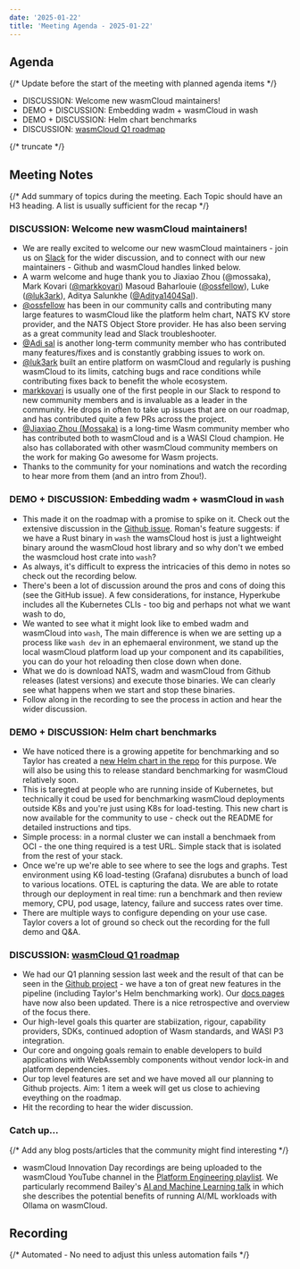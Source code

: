 ```yaml
---
date: '2025-01-22'
title: 'Meeting Agenda - 2025-01-22'
---
```


## Agenda

{/* Update before the start of the meeting with planned agenda items */}

- DISCUSSION: Welcome new wasmCloud maintainers!
- DEMO + DISCUSSION: Embedding wadm + wasmCloud in wash
- DEMO + DISCUSSION: Helm chart benchmarks
- DISCUSSION: [wasmCloud Q1 roadmap](https://wasmcloud.com/docs/roadmap/)

{/* truncate */}

## Meeting Notes

{/* Add summary of topics during the meeting. Each Topic should have an H3 heading. A list is usually sufficient for the recap */}

### DISCUSSION: Welcome new wasmCloud maintainers!

- We are really excited to welcome our new wasmCloud maintainers - join us on [Slack](https://wasmcloud.slack.com/) for the wider discussion, and to connect with our new maintainers - Github and wasmCloud handles linked below.
- A warm welcome and huge thank you to Jiaxiao Zhou (@mossaka), Mark Kovari ([@markkovari](https://github.com/markkovari)) Masoud Baharlouie ([@ossfellow](https://github.com/ossfellow)), Luke ([@luk3ark](https://github.com/Luk3Ark)), Aditya Salunkhe ([@Aditya1404Sal](https://github.com/Aditya1404Sal)).
- [@ossfellow](https://wasmcloud.slack.com/team/U06TCU8KAQM) has been in our community calls and contributing many large features to wasmCloud like the platform helm chart, NATS KV store provider, and the NATS Object Store provider. He has also been serving as a great community lead and Slack troubleshooter.
- [@Adi sal](https://wasmcloud.slack.com/team/U073KFNE1HN) is another long-term community member who has contributed many features/fixes and is constantly grabbing issues to work on.
- [@luk3ark](https://wasmcloud.slack.com/team/U064UL811SM) built an entire platform on wasmCloud and regularly is pushing wasmCloud to its limits, catching bugs and race conditions while contributing fixes back to benefit the whole ecosystem.
- [markkovari](https://wasmcloud.slack.com/team/U05422BHMGD) is usually one of the first people in our Slack to respond to new community members and is invaluable as a leader in the community. He drops in often to take up issues that are on our roadmap, and has contributed quite a few PRs across the project.
- [@Jiaxiao Zhou (Mossaka)](https://wasmcloud.slack.com/team/U048DP9GVPX) is a long-time Wasm community member who has contributed both to wasmCloud and is a WASI Cloud champion. He also has collaborated with other wasmCloud community members on the work for making Go awesome for Wasm projects.
- Thanks to the community for your nominations and watch the recording to hear more from them (and an intro from Zhou!).

### DEMO + DISCUSSION: Embedding wadm + wasmCloud in `wash`

- This made it on the roadmap with a promise to spike on it. Check out the extensive discussion in the [Github issue](https://github.com/wasmCloud/wasmCloud/issues/1061). Roman's feature suggests: if we have a Rust binary in `wash` the wamsCloud host is just a lightweight binary around the wasmCloud host library and so why don't we embed the wasmcloud host crate into `wash`?
- As always, it's difficult to express the intricacies of this demo in notes so check out the recording below.
- There's been a lot of discussion around the pros and cons of doing this (see the GitHub issue). A few considerations, for instance, Hyperkube includes all the Kubernetes CLIs - too big and perhaps not what we want wash to do,
- We wanted to see what it might look like to embed wadm and wasmCloud into `wash`, The main difference is when we are setting up a process like `wash dev` in an ephemaeral environment, we stand up the local wasmCloud platform load up your component and its capabilities, you can do your hot reloading then close down when done.
- What we do is download NATS, wadm and wasmCloud from Github releases (latest versions) and execute those binaries. We can clearly see what happens when we start and stop these binaries.
- Follow along in the recording to see the process in action and hear the wider discussion.

### DEMO + DISCUSSION: Helm chart benchmarks

- We have noticed there is a growing appetite for benchmarking and so Taylor has created a [new Helm chart in the repo](https://github.com/wasmCloud/wasmCloud/blob/main/charts/benchmark/README.md?plain=1) for this purpose. We will also be using this to release standard benchmarking for wasmCloud relatively soon.
- This is taregted at people who are running inside of Kubernetes, but technically it coud be used for benchmarking wasmCloud deployments outside K8s and you're just using K8s for load-testing. This new chart is now available for the community to use - check out the README for detailed instructions and tips.
- Simple process: in a normal cluster we can install a benchmaek from OCI - the one thing required is a test URL. Simple stack that is isolated from the rest of your stack.
- Once we're up we're able to see where to see the logs and graphs. Test environment using K6 load-testing (Grafana) disrubutes a bunch of load to various locations. OTEL is capturing the data. We are able to rotate through our deployment in real time: run a benchmark and then review memory, CPU, pod usage, latency, failure and success rates over time.
- There are multiple ways to configure depending on your use case. Taylor covers a lot of ground so check out the recording for the full demo and Q&A.

### DISCUSSION: [wasmCloud Q1 roadmap](https://wasmcloud.com/docs/roadmap/)

- We had our Q1 planning session last week and the result of that can be seen in the [Github project](https://github.com/orgs/wasmCloud/projects/7/views/13) - we have a ton of great new features in the pipeline (including Taylor's Helm benchmarking work). Our [docs pages](https://wasmcloud.com/docs/roadmap/) have now also been updated. There is a nice retrospective and overview of the focus there. 
- Our high-level goals this quarter are stabiization, rigour, capability providers, SDKs, continued adoption of Wasm standards, and WASI P3 integration.
- Our core and ongoing goals remain to enable developers to build applications with WebAssembly components without vendor lock-in and platform dependencies.
- Our top level features are set and we have moved all our planning to Github projects. Aim: 1 item a week will get us close to achieving eveything on the roadmap.
- Hit the recording to hear the wider discussion.

### Catch up…

{/* Add any blog posts/articles that the community might find interesting */}

- wasmCloud Innovation Day recordings are being uploaded to the wasmCloud YouTube channel in the [Platform Engineering playlist](https://www.youtube.com/playlist?list=PL25tdRgIAXStcnLCeE_GUTjbTNxFaDnBJ). We particularly recommend Bailey's [AI and Machine Learning talk](https://www.youtube.com/watch?v=zvIXqcjMkcU&list=PL25tdRgIAXStcnLCeE_GUTjbTNxFaDnBJ&index=8) in which she describes the potential benefits of running AI/ML workloads with Ollama on wasmCloud.

## Recording

{/* Automated - No need to adjust this unless automation fails */}

<YouTube url="https://www.youtube.com/watch?v=nRoFMDo7ggU" />
